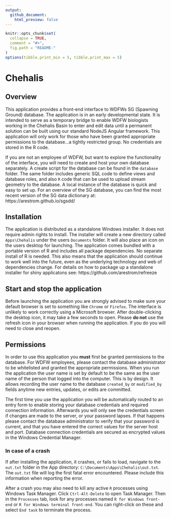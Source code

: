 ```yaml
---
output:
  github_document:
    html_preview: false
---
```


```r
knitr::opts_chunk$set(
  collapse = TRUE,
  comment = "#>",
  fig.path = "README-"
)
options(tibble.print_min = 5, tibble.print_max = 5)
```

# Chehalis

## Overview

This application provides a front-end interface to WDFWs SG (Spawning Ground) database. The application is in an early developmental state. It is intended to serve as a temporary bridge to enable WDFW biologists working in the Chehalis Basin to enter and edit data until a permanent solution can be built using our standard NodeJS Angular framework. This application will only work for those who have been granted appropriate permissions to the database...a tightly restricted group. No credentials are stored in the R code. 

If you are not an employee of WDFW, but want to explore the functionality of the interface, you will need to create and host your own database separately. A create script for the database can be found in the `database` folder. The same folder includes generic SQL code to define views and database roles, and also `R` code that can be used to upload stream geometry to the database. A local instance of the database is quick and easy to set up. For an overview of the SG database, you can find the most recent version of the SG data dictionary at: https://arestrom.github.io/sgsdd/

## Installation

The application is distributed as a standalone Windows installer. It does not require admin rights to install. The installer will create a new directory called `Apps\Chehalis` under the users `Documents` folder. It will also place an icon on the users desktop for launching. The application comes bundled with a portable version of R and includes all package dependencies. No separate install of R is needed. This also means that the application should continue to work well into the future, even as the underlying technology and web of dependencies change. For details on how to package up a standalone installer for shiny applicatons see: https://github.com/arestrom/refreeze

## Start and stop the application

Before launching the application you are strongly advised to make sure your default browser is set to something like `Chrome` or `Firefox`. The interface is unlikely to work correctly using a Microsoft browser. After double-clicking the desktop icon, it may take a few seconds to open. Please **do not** use the refresh icon in your browser when running the application. If you do you will need to close and reopen. 

## Permissions

In order to use this application you **must** first be granted permissions to the database. For WDFW employees, please contact the database administrator to be whitelisted and granted the appropriate permissions. When you run the application the user name is set by default to be the same as the user name of the person that logged into the computer. This is by design. It allows recording the user name to the database `created_by` or `modified_by` fields anytime new entries, updates, or edits are committed.  

The first time you use the application you will be automatically routed to an entry form to enable storing your database credentials and required connection information. Afterwards you will only see the credentials screen if changes are made to the server, or your password lapses. If that happens please contact the database administrator to verify that your password is current, and that you have entered the correct values for the server host and port. Database connection credentials are secured as encrypted values in the Windows Credential Manager. 

### In case of a crash 

If after installing the application, it crashes, or fails to load, navigate to the `out.txt` folder in the App directory: `C:\Documents\Apps\Chehalis\out.txt`. The `out.txt` file will log the first fatal error encountered. Please include this information when reporting the error.

After a crash you may also need to kill any active `R` processes using Windows Task Manager. Click `Ctrl-Alt-Delete` to open Task Manager. Then in the `Processes` tab, look for any processes named `R for Windows front-end` or `R for Windows terminal front-end`. You can right-click on these and select `End task` to terminate the process. 
